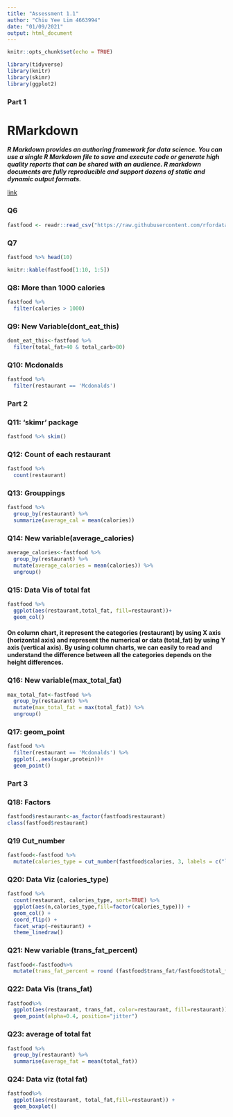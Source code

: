 ---
title: "Assessment 1.1"
author: "Chiu Yee Lim 4663994"
date: "01/09/2021"
output: html_document
---

```{r setup, include=FALSE}
knitr::opts_chunk$set(echo = TRUE)
```

```{r}
library(tidyverse)
library(knitr)
library(skimr)
library(ggplot2)
```

### Part 1

# RMarkdown

***R Markdown provides an authoring framework for data science. You can use a single R Markdown file to save and execute code or generate high quality reports that can be shared with an audience. R markdown documents are fully reproducible and support dozens of static and dynamic output formats.***

[link](https://rmarkdown.rstudio.com/lesson-8.html)

### Q6

```{r}
fastfood <- readr::read_csv("https://raw.githubusercontent.com/rfordatascience/tidytuesday/master/data/2018/2018-09-04/fastfood_calories.csv")
```

### Q7

```{r}
fastfood %>% head(10)
```

```{r}
knitr::kable(fastfood[1:10, 1:5])
```

### Q8: More than 1000 calories

```{r}
fastfood %>%
  filter(calories > 1000)
```

### Q9: New Variable(dont_eat_this)

```{r}
dont_eat_this<-fastfood %>%
  filter(total_fat>40 & total_carb>80)
```

### Q10: Mcdonalds

```{r}
fastfood %>%
  filter(restaurant == 'Mcdonalds')
```


### Part 2

### Q11: 'skimr' package

```{r}
fastfood %>% skim()
```

### Q12: Count of each restaurant

```{r}
fastfood %>%
  count(restaurant)
```

### Q13: Grouppings

```{r}
fastfood %>%
  group_by(restaurant) %>%
  summarize(average_cal = mean(calories))
```

### Q14: New variable(average_calories)

```{r}
average_calories<-fastfood %>%
  group_by(restaurant) %>%
  mutate(average_calories = mean(calories)) %>%
  ungroup()
```

### Q15: Data Vis of total fat

```{r}
fastfood %>%
  ggplot(aes(restaurant,total_fat, fill=restaurant))+
  geom_col()
```

#### On column chart, it represent the categories (restaurant) by using X axis (horizontal axis) and represent the numerical or data (total_fat) by using Y axis (vertical axis). By using column charts, we can easily to read and understand the difference between all the categories depends on the height differences.


### Q16: New variable(max_total_fat)

```{r}
max_total_fat<-fastfood %>%
  group_by(restaurant) %>%
  mutate(max_total_fat = max(total_fat)) %>%
  ungroup()
```

### Q17: geom_point

```{r}
fastfood %>%
  filter(restaurant == 'Mcdonalds') %>%
  ggplot(.,aes(sugar,protein))+
  geom_point()
```


### Part 3

### Q18: Factors

```{r}
fastfood$restaurant<-as_factor(fastfood$restaurant)
class(fastfood$restaurant)
```

### Q19 Cut_number

```{r}
fastfood<-fastfood %>%
  mutate(calories_type = cut_number(fastfood$calories, 3, labels = c("low", "med","high")))
```

### Q20: Data Viz (calories_type)

```{r}
fastfood %>% 
  count(restaurant, calories_type, sort=TRUE) %>% 
  ggplot(aes(n,calories_type,fill=factor(calories_type))) +
  geom_col() +
  coord_flip() +
  facet_wrap(~restaurant) +
  theme_linedraw()
```

### Q21: New variable (trans_fat_percent)

```{r}
fastfood<-fastfood%>%
  mutate(trans_fat_percent = round (fastfood$trans_fat/fastfood$total_fat*100,2))
```

### Q22: Data Vis (trans_fat)

```{r}
fastfood%>%
  ggplot(aes(restaurant, trans_fat, color=restaurant, fill=restaurant)) + 
  geom_point(alpha=0.4, position="jitter")
```

### Q23: average of total fat

```{r}
fastfood %>%
  group_by(restaurant) %>%
  summarise(average_fat = mean(total_fat))
```

### Q24: Data viz (total fat)

```{r}
fastfood%>%
  ggplot(aes(restaurant, total_fat,fill=restaurant)) +
  geom_boxplot()
```

